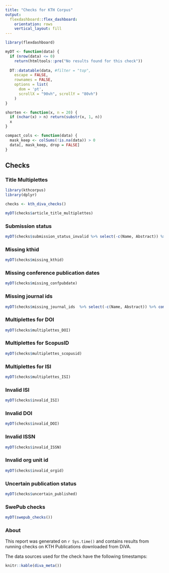 ```yaml
---
title: "Checks for KTH Corpus"
output: 
  flexdashboard::flex_dashboard:
    orientation: rows
    vertical_layout: fill
---
```


```r
library(flexdashboard)

myDT <- function(data) {
  if (nrow(data) <= 0) 
    return(htmltools::pre("No results found for this check"))
  
  DT::datatable(data, #filter = "top",
    escape = FALSE,
    rownames = FALSE,
    options = list(
      dom = 'pt',
      scrollX = "90vh", scrollY = "80vh")
    )
}

shorten <- function(x, n = 20) {
  if (nchar(x) > n) return(substr(x, 1, n))
  x
}

compact_cols <- function(data) {
  mask_keep <- colSums(!is.na(data)) > 0
  data[, mask_keep, drop = FALSE]
}

```

Checks {.tabset}
-----------------------------------------------------------------------

### Title Multiplettes

```r
library(kthcorpus)
library(dplyr)

checks <- kth_diva_checks()

myDT(checks$article_title_multiplettes)
```

### Submission status

```r
myDT(checks$submission_status_invalid %>% select(-c(Name, Abstract)) %>% compact_cols())
```

### Missing kthid

```r
myDT(checks$missing_kthid)
```

### Missing conference publication dates

```r
myDT(checks$missing_confpubdate)
```

### Missing journal ids

```r
myDT(checks$missing_journal_ids  %>% select(-c(Name, Abstract)) %>% compact_cols())
```
### Multiplettes for DOI

```r
myDT(checks$multiplettes_DOI)
```

### Multiplettes for ScopusID

```r
myDT(checks$multiplettes_scopusid)
```

### Multiplettes for ISI

```r
myDT(checks$multiplettes_ISI)
```


### Invalid ISI

```r
myDT(checks$invalid_ISI)
```

### Invalid DOI

```r
myDT(checks$invalid_DOI)
```

### Invalid ISSN

```r
myDT(checks$invalid_ISSN)
```

### Invalid org unit id

```r
myDT(checks$invalid_orgid)
```

### Uncertain publication status

```r
myDT(checks$uncertain_published)
```

### SwePub checks

```r
myDT(swepub_checks())
```


### About

This report was generated on `r Sys.time()` and contains results from running checks on KTH Publications downloaded from DiVA.

The data sources used for the check have the following timestamps:

```r

knitr::kable(diva_meta())

```

